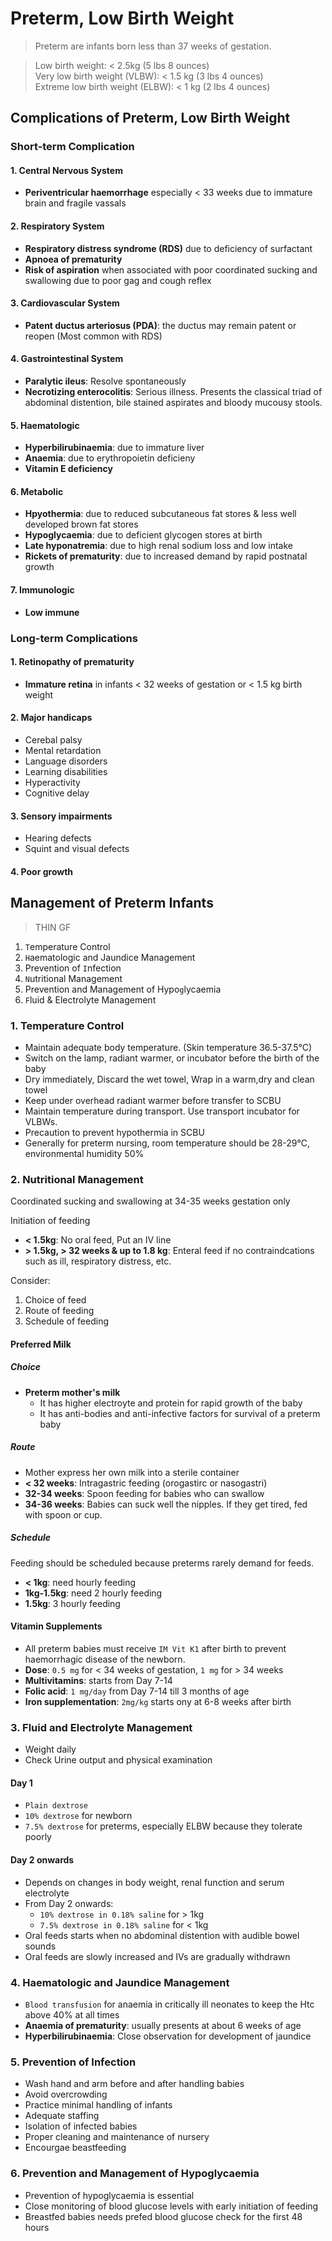 # Preterm, Low Birth Weight

> Preterm are infants born less than 37 weeks of gestation.

> Low birth weight: < 2.5kg (5 lbs 8 ounces)<br/> Very low birth weight (VLBW): < 1.5 kg (3 lbs 4 ounces)<br/>Extreme low birth weight (ELBW): < 1 kg (2 lbs 4 ounces)

## Complications of Preterm, Low Birth Weight

### Short-term Complication

#### 1. Central Nervous System

- **Periventricular haemorrhage** especially < 33 weeks due to immature brain and fragile vassals

#### 2. Respiratory System

- **Respiratory distress syndrome (RDS)** due to deficiency of surfactant
- **Apnoea of prematurity**
- **Risk of aspiration** when associated with poor coordinated sucking and swallowing due to poor gag and cough reflex

#### 3. Cardiovascular System

- **Patent ductus arteriosus (PDA)**: the ductus may remain patent or reopen (Most common with RDS)

#### 4. Gastrointestinal System

- **Paralytic ileus**: Resolve spontaneously
- **Necrotizing enterocolitis**: Serious illness. Presents the classical triad of abdominal distention, bile stained aspirates and bloody mucousy stools.

#### 5. Haematologic

- **Hyperbilirubinaemia**: due to immature liver
- **Anaemia**: due to erythropoietin deficieny
- **Vitamin E deficiency**

#### 6. Metabolic

- **Hpyothermia**: due to reduced subcutaneous fat stores & less well developed brown fat stores
- **Hypoglycaemia**: due to deficient glycogen stores at birth
- **Late hyponatremia**: due to high renal sodium loss and low intake
- **Rickets of prematurity**: due to increased demand by rapid postnatal growth

#### 7. Immunologic

- **Low immune**

### Long-term Complications

#### 1. Retinopathy of prematurity

- **Immature retina** in infants < 32 weeks of gestation or < 1.5 kg birth weight

#### 2. Major handicaps

- Cerebal palsy
- Mental retardation
- Language disorders
- Learning disabilities
- Hyperactivity
- Cognitive delay

#### 3. Sensory impairments

- Hearing defects
- Squint and visual defects

#### 4. Poor growth

## Management of Preterm Infants

> THIN GF

1. `T`emperature Control
1. `H`aematologic and Jaundice Management
1. Prevention of `I`nfection
1. `N`utritional Management
1. Prevention and Management of Hypo`g`lycaemia
1. `F`luid & Electrolyte Management

### 1. Temperature Control

- Maintain adequate body temperature. (Skin temperature 36.5-37.5°C)
- Switch on the lamp, radiant warmer, or incubator before the birth of the baby
- Dry immediately, Discard the wet towel, Wrap in a warm,dry and clean towel
- Keep under overhead radiant warmer before transfer to SCBU
- Maintain temperature during transport. Use transport incubator for VLBWs.
- Precaution to prevent hypothermia in SCBU
- Generally for preterm nursing, room temperature should be 28-29°C, environmental humidity 50%

### 2. Nutritional Management

Coordinated sucking and swallowing at 34-35 weeks gestation only

Initiation of feeding

- **< 1.5kg**: No oral feed, Put an IV line
- **> 1.5kg, > 32 weeks & up to 1.8 kg**: Enteral feed if no contraindcations such as ill, respiratory distress, etc.

Consider:

1. Choice of feed
1. Route of feeding
1. Schedule of feeding

#### Preferred Milk

##### Choice

- **Preterm mother's milk**
  - It has higher electroyte and protein for rapid growth of the baby
  - It has anti-bodies and anti-infective factors for survival of a preterm baby

##### Route

- Mother express her own milk into a sterile container
- **< 32 weeks**: Intragastric feeding (orogastirc or nasogastri)
- **32-34 weeks**: Spoon feeding for babies who can swallow
- **34-36 weeks**: Babies can suck well the nipples. If they get tired, fed with spoon or cup.

##### Schedule

Feeding should be scheduled because preterms rarely demand for feeds.

- **< 1kg**: need hourly feeding
- **1kg-1.5kg**: need 2 hourly feeding
- **1.5kg**: 3 hourly feeding

#### Vitamin Supplements

- All preterm babies must receive `IM Vit K1` after birth to prevent haemorrhagic disease of the newborn.
- **Dose**: `0.5 mg` for < 34 weeks of gestation, `1 mg` for > 34 weeks
- **Multivitamins**: starts from Day 7-14
- **Folic acid**: `1 mg/day` from Day 7-14 till 3 months of age
- **Iron supplementation**: `2mg/kg` starts ony at 6-8 weeks after birth

### 3. Fluid and Electrolyte Management

- Weight daily
- Check Urine output and physical examination

#### Day 1

- `Plain dextrose`
- `10% dextrose` for newborn
- `7.5% dextrose` for preterms, especially ELBW because they tolerate poorly

#### Day 2 onwards

- Depends on changes in body weight, renal function and serum electrolyte
- From Day 2 onwards:
  - `10% dextrose in 0.18% saline` for > 1kg
  - `7.5% dextrose in 0.18% saline` for < 1kg
- Oral feeds starts when no abdominal distention with audible bowel sounds
- Oral feeds are slowly increased and IVs are gradually withdrawn

### 4. Haematologic and Jaundice Management

- `Blood transfusion` for anaemia in critically ill neonates to keep the Htc above 40% at all times
- **Anaemia of prematurity**: usually presents at about 6 weeks of age
- **Hyperbilirubinaemia**: Close observation for development of jaundice

### 5. Prevention of Infection

- Wash hand and arm before and after handling babies
- Avoid overcrowding
- Practice minimal handling of infants
- Adequate staffing
- Isolation of infected babies
- Proper cleaning and maintenance of nursery
- Encourgae beastfeeding

### 6. Prevention and Management of Hypoglycaemia

- Prevention of hypoglycaemia is essential
- Close monitoring of blood glucose levels with early initiation of feeding
- Breastfed babies needs prefed blood glucose check for the first 48 hours
